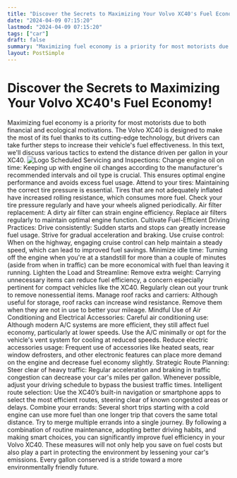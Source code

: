 ```yaml
---
title: "Discover the Secrets to Maximizing Your Volvo XC40's Fuel Economy!"
date: "2024-04-09 07:15:20"
lastmod: "2024-04-09 07:15:20"
tags: ["car"]
draft: false
summary: "Maximizing fuel economy is a priority for most motorists due to both financial and ecological motivations. The Volvo XC40 is designed to make the most of its fuel thanks to its cutting-edge technology, but drivers can take further steps to increase their vehicle's fuel effectiveness. In this text, we'll discuss various tactics to extend the distance driven per gallon in your XC40."
layout: PostSimple
---
```

# Discover the Secrets to Maximizing Your Volvo XC40's Fuel Economy!
Maximizing fuel economy is a priority for most motorists due to both financial and ecological motivations. The Volvo XC40 is designed to make the most of its fuel thanks to its cutting-edge technology, but drivers can take further steps to increase their vehicle's fuel effectiveness. In this text, we'll discuss various tactics to extend the distance driven per gallon in your XC40.
<img alt="Logo" class="lazyImg" data-src="https://cdn.seniorsselection.com/src_image/6b040805c47f0254108380d38dc63969.webp" src="/statics/image/loading.webp"/>
Scheduled Servicing and Inspections:
Change engine oil on time: Keeping up with engine oil changes according to the manufacturer's recommended intervals and oil type is crucial. This ensures optimal engine performance and avoids excess fuel usage.
Attend to your tires: Maintaining the correct tire pressure is essential. Tires that are not adequately inflated have increased rolling resistance, which consumes more fuel. Check your tire pressure regularly and have your wheels aligned periodically.
Air filter replacement: A dirty air filter can strain engine efficiency. Replace air filters regularly to maintain optimal engine function.
Cultivate Fuel-Efficient Driving Practices:
Drive consistently: Sudden starts and stops can greatly increase fuel usage. Strive for gradual acceleration and braking.
Use cruise control: When on the highway, engaging cruise control can help maintain a steady speed, which can lead to improved fuel savings.
Minimize idle time: Turning off the engine when you're at a standstill for more than a couple of minutes (aside from when in traffic) can be more economical with fuel than leaving it running.
Lighten the Load and Streamline:
Remove extra weight: Carrying unnecessary items can reduce fuel efficiency, a concern especially pertinent for compact vehicles like the XC40. Regularly clean out your trunk to remove nonessential items.
Manage roof racks and carriers: Although useful for storage, roof racks can increase wind resistance. Remove them when they are not in use to better your mileage.
Mindful Use of Air Conditioning and Electrical Accessories:
Careful air conditioning use: Although modern A/C systems are more efficient, they still affect fuel economy, particularly at lower speeds. Use the A/C minimally or opt for the vehicle's vent system for cooling at reduced speeds.
Reduce electric accessories usage: Frequent use of accessories like heated seats, rear window defrosters, and other electronic features can place more demand on the engine and decrease fuel economy slightly.
Strategic Route Planning:
Steer clear of heavy traffic: Regular acceleration and braking in traffic congestion can decrease your car's miles per gallon. Whenever possible, adjust your driving schedule to bypass the busiest traffic times.
Intelligent route selection: Use the XC40’s built-in navigation or smartphone apps to select the most efficient routes, steering clear of known congested areas or delays.
Combine your errands: Several short trips starting with a cold engine can use more fuel than one longer trip that covers the same total distance. Try to merge multiple errands into a single journey.
By following a combination of routine maintenance, adopting better driving habits, and making smart choices, you can significantly improve fuel efficiency in your Volvo XC40. These measures will not only help you save on fuel costs but also play a part in protecting the environment by lessening your car's emissions. Every gallon conserved is a stride toward a more environmentally friendly future.
        